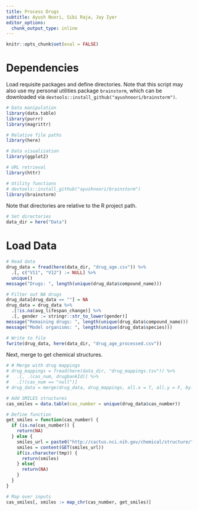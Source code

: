 ```yaml
---
title: Process Drugs
subtitle: Ayush Noori, Sibi Raja, Jay Iyer
editor_options: 
  chunk_output_type: inline
---
```


```r
knitr::opts_chunk$set(eval = FALSE)
```

# Dependencies

Load requisite packages and define directories. Note that this script may also use my personal utilities package `brainstorm`, which can be downloaded via `devtools::install_github("ayushnoori/brainstorm")`.

```r
# Data manipulation
library(data.table)
library(purrr)
library(magrittr)

# Relative file paths
library(here)

# Data visualization
library(ggplot2)

# URL retrieval
library(httr)

# Utility functions
# devtools::install_github("ayushnoori/brainstorm")
library(brainstorm)
```

Note that directories are relative to the R project path.

```r
# Set directories
data_dir = here("Data")
```

# Load Data

```r
# Read data
drug_data = fread(here(data_dir, "drug_age.csv")) %>%
  .[, c("V11", "V12") := NULL] %>%
  unique()
message("Drugs: ", length(unique(drug_data$compound_name)))

# Filter out NA drugs
drug_data[drug_data == ""] = NA
drug_data = drug_data %>%
  .[!is.na(avg_lifespan_change)] %>%
  .[, gender := stringr::str_to_lower(gender)]
message("Remaining drugs: ", length(unique(drug_data$compound_name)))
message("Model organisms: ", length(unique(drug_data$species)))

# Write to file
fwrite(drug_data, here(data_dir, "drug_age_processed.csv"))
```

Next, merge to get chemical structures.

```r
# # Merge with drug mappings
# drug_mappings = fread(here(data_dir, "drug_mappings.tsv")) %>%
#   .[, .(cas_num, drugbankId)] %>%
#   .[!(cas_num == "null")]
# drug_data = merge(drug_data, drug_mappings, all.x = T, all.y = F, by.x = "cas_number", by.y = "cas_num", sort = F)

# Add SMILES structures
cas_smiles = data.table(cas_number = unique(drug_data$cas_number))

# Define function
get_smiles = function(cas_number) {
  if (is.na(cas_number)) {
    return(NA)
  } else {
    smiles_url = paste0("http://cactus.nci.nih.gov/chemical/structure/", cas_number, "/smiles")
    smiles = content(GET(smiles_url))
    if(is.character(tmp)) {
      return(smiles)
    } else{
      return(NA)
    }
  }
}

# Map over inputs
cas_smiles[, smiles := map_chr(cas_number, get_smiles)]
```